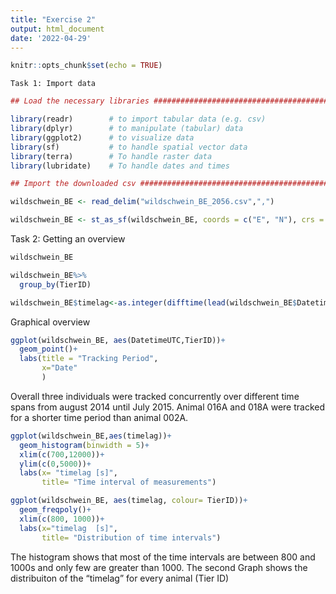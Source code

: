 ```yaml
---
title: "Exercise 2"
output: html_document
date: '2022-04-29'
---
```


```r
knitr::opts_chunk$set(echo = TRUE)
```

```
Task 1: Import data
```
```r
## Load the necessary libraries ################################################

library(readr)        # to import tabular data (e.g. csv)
library(dplyr)        # to manipulate (tabular) data
library(ggplot2)      # to visualize data
library(sf)           # to handle spatial vector data
library(terra)        # To handle raster data
library(lubridate)    # To handle dates and times

## Import the downloaded csv ##################################################

wildschwein_BE <- read_delim("wildschwein_BE_2056.csv",",")

wildschwein_BE <- st_as_sf(wildschwein_BE, coords = c("E", "N"), crs = 2056, remove = FALSE)
```

Task 2: Getting an overview
```r
wildschwein_BE

wildschwein_BE%>%
  group_by(TierID)

wildschwein_BE$timelag<-as.integer(difftime(lead(wildschwein_BE$DatetimeUTC),wildschwein_BE$DatetimeUTC, units = "secs"))

```
Graphical overview
```r
ggplot(wildschwein_BE, aes(DatetimeUTC,TierID))+
  geom_point()+
  labs(title = "Tracking Period",
       x="Date"
       )
```

Overall three individuals were tracked concurrently over different time spans from august 2014 until July 2015. Animal 016A and 018A were tracked for a shorter time period than animal 002A.

```r
ggplot(wildschwein_BE,aes(timelag))+
  geom_histogram(binwidth = 5)+
  xlim(c(700,12000))+
  ylim(c(0,5000))+
  labs(x= "timelag [s]",
       title= "Time interval of measurements")

ggplot(wildschwein_BE, aes(timelag, colour= TierID))+
  geom_freqpoly()+
  xlim(c(800, 1000))+
  labs(x="timelag  [s]",
       title= "Distribution of time intervals")

```

The histogram shows that most of the time intervals are between 800 and 1000s and only few are greater than 1000. The second Graph shows the distribuiton of the "timelag" for every animal (Tier ID)
